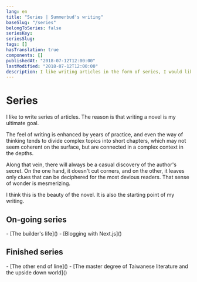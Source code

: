 ```yaml
---
lang: en
title: "Series | Summerbud's writing"
baseSlug: "/series"
belongToSeries: false
seriesKey: 
seriesSlug: 
tags: []
hasTranslation: true
components: []
publishedAt: "2018-07-12T12:00:00"
lastModified: "2018-07-12T12:00:00"
description: I like writing articles in the form of series, I would like to share the point of view with you.
---
```


# Series

I like to write series of articles. The reason is that writing a novel is my ultimate goal.

The feel of writing is enhanced by years of practice, and even the way of thinking tends to divide complex topics into short chapters, which may not seem coherent on the surface, but are connected in a complex context in the depths.

Along that vein, there will always be a casual discovery of the author's secret. On the one hand, it doesn't cut corners, and on the other, it leaves only clues that can be deciphered for the most devious readers. That sense of wonder is mesmerizing.

I think this is the beauty of the novel. It is also the starting point of my writing.

## On-going series

<CustomLink href="/series/the-builders-life/intro">
  - [The builder's life]()
</CustomLink>

<CustomLink href="/series/blogging-with-nextjs/intro">
  - [Blogging with Next.js]()
</CustomLink>

## Finished series

<CustomLink href="/series/the-other-end-of-line/intro">
  - [The other end of line]()
</CustomLink>

<CustomLink href="/series/the-master-degree-of-taiwanese-literature-and-the-upside-down-world/intro">
  - [The master degree of Taiwanese literature and the upside down world]()
</CustomLink>